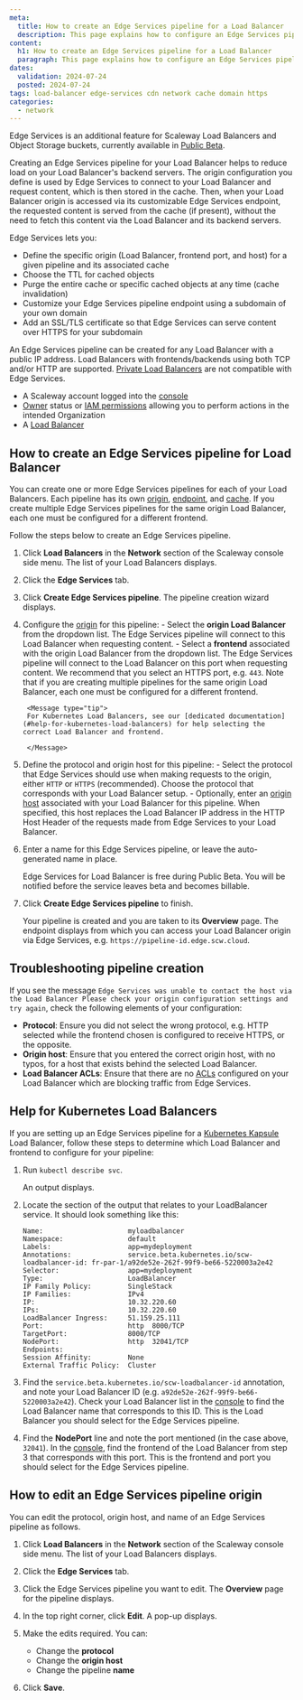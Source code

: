 ```yaml
---
meta:
  title: How to create an Edge Services pipeline for a Load Balancer
  description: This page explains how to configure an Edge Services pipeline on your Load Balancer, enabling a caching service for faster and more efficient delivery.
content:
  h1: How to create an Edge Services pipeline for a Load Balancer
  paragraph: This page explains how to configure an Edge Services pipeline on your Load Balancer, enabling a caching service for faster and more efficient delivery.
dates:
  validation: 2024-07-24
  posted: 2024-07-24
tags: load-balancer edge-services cdn network cache domain https
categories:
  - network
---
```


Edge Services is an additional feature for Scaleway Load Balancers and Object Storage buckets, currently available in [Public Beta](https://www.scaleway.com/en/betas/).

Creating an Edge Services pipeline for your Load Balancer helps to reduce load on your Load Balancer's backend servers. The origin configuration you define is used by Edge Services to connect to your Load Balancer and request content, which is then stored in the cache. Then, when your Load Balancer origin is accessed via its customizable Edge Services endpoint, the requested content is served from the cache (if present), without the need to fetch this content via the Load Balancer and its backend servers.

Edge Services lets you:

- Define the specific origin (Load Balancer, frontend port, and host) for a given pipeline and its associated cache
- Choose the TTL for cached objects
- Purge the entire cache or specific cached objects at any time (cache invalidation)
- Customize your Edge Services pipeline endpoint using a subdomain of your own domain
- Add an SSL/TLS certificate so that Edge Services can serve content over HTTPS for your subdomain

An Edge Services pipeline can be created for any Load Balancer with a public IP address. Load Balancers with frontends/backends using both TCP and/or HTTP are supported. [Private Load Balancers](/network/load-balancer/reference-content/public-private-accessibility/#private-load-balancers) are not compatible with Edge Services.

<Macro id="requirements" />

- A Scaleway account logged into the [console](https://console.scaleway.com)
- [Owner](/identity-and-access-management/iam/concepts/#owner) status or [IAM permissions](/identity-and-access-management/iam/concepts/#permission) allowing you to perform actions in the intended Organization
- A [Load Balancer](/network/load-balancer/how-to/create-load-balancer/)

## How to create an Edge Services pipeline for Load Balancer

You can create one or more Edge Services pipelines for each of your Load Balancers. Each pipeline has its own [origin](/network/edge-services/concepts/#origin), [endpoint](/network/edge-services/concepts/#endpoint), and [cache](/network/edge-services/concepts/#cache). If you create multiple Edge Services pipelines for the same origin Load Balancer, each one must be configured for a different frontend.

Follow the steps below to create an Edge Services pipeline.

1. Click **Load Balancers** in the **Network** section of the Scaleway console side menu. The list of your Load Balancers displays.

    <Lightbox src="scaleway-lb-edge-services.webp" alt="A screenshot of the Load Balancers dashboard in the Scaleway console. The Edge Services tab displays at the right." />

2. Click the **Edge Services** tab.

3. Click **Create Edge Services pipeline**. The pipeline creation wizard displays.

    <Lightbox src="scaleway-create-es-pipeline-lb.webp" alt="A screenshot of the Create Edge Services Pipeline wizard in the Scaleway console. The steps shown are 1: Configure Origin, 2: Define protocol and origin host, and 3: Choose a name" />

4. Configure the [origin](/network/edge-services/concepts/#origin) for this pipeline:
        - Select the **origin Load Balancer** from the dropdown list. The Edge Services pipeline will connect to this Load Balancer when requesting content.
        - Select a **frontend** associated with the origin Load Balancer from the dropdown list. The Edge Services pipeline will connect to the Load Balancer on this port when requesting content. We recommend that you select an HTTPS port, e.g. `443`. Note that if you are creating multiple pipelines for the same origin Load Balancer, each one must be configured for a different frontend.

        <Message type="tip">
        For Kubernetes Load Balancers, see our [dedicated documentation](#help-for-kubernetes-load-balancers) for help selecting the correct Load Balancer and frontend.

        </Message>

5. Define the protocol and origin host for this pipeline:
        - Select the protocol that Edge Services should use when making requests to the origin, either `HTTP` or `HTTPS` (recommended). Choose the protocol that corresponds with your Load Balancer setup.
        - Optionally, enter an [origin host](/network/edge-services/concepts/#origin-host) associated with your Load Balancer for this pipeline. When specified, this host replaces the Load Balancer IP address in the HTTP Host Header of the requests made from Edge Services to your Load Balancer.

6. Enter a name for this Edge Services pipeline, or leave the auto-generated name in place.

    Edge Services for Load Balancer is free during Public Beta. You will be notified before the service leaves beta and becomes billable.

7. Click **Create Edge Services pipeline** to finish.

    Your pipeline is created and you are taken to its **Overview** page. The endpoint displays from which you can access your Load Balancer origin via Edge Services, e.g. `https://pipeline-id.edge.scw.cloud`.

    <Lightbox src="scaleway-edge-services-lb-dashboard.webp" alt="A screenshot of the Scaleway console, showing the Edge Services dashboard for a configured pipeline. Panels are visible for endpoint, cache and disable pipeline." />

## Troubleshooting pipeline creation

If you see the message `Edge Services was unable to contact the host via the Load Balancer Please check your origin configuration settings and try again`, check the following elements of your configuration:

- **Protocol**: Ensure you did not select the wrong protocol, e.g. HTTP selected while the frontend chosen is configured to receive HTTPS, or the opposite.
- **Origin host**: Ensure that you entered the correct origin host, with no typos, for a host that exists behind the selected Load Balancer.
- **Load Balancer ACLs**: Ensure that there are no [ACLs](/network/load-balancer/how-to/create-manage-acls/) configured on your Load Balancer which are blocking traffic from Edge Services.

## Help for Kubernetes Load Balancers

If you are setting up an Edge Services pipeline for a [Kubernetes Kapsule](/containers/kubernetes) Load Balancer, follow these steps to determine which Load Balancer and frontend to configure for your pipeline:

1. Run `kubectl describe svc`.

    An output displays.

2. Locate the section of the output that relates to your LoadBalancer service. It should look something like this:

    ```
    Name:                     myloadbalancer
    Namespace:                default
    Labels:                   app=mydeployment
    Annotations:              service.beta.kubernetes.io/scw-loadbalancer-id: fr-par-1/a92de52e-262f-99f9-be66-5220003a2e42
    Selector:                 app=mydeployment
    Type:                     LoadBalancer
    IP Family Policy:         SingleStack
    IP Families:              IPv4
    IP:                       10.32.220.60
    IPs:                      10.32.220.60
    LoadBalancer Ingress:     51.159.25.111
    Port:                     http  8000/TCP
    TargetPort:               8000/TCP
    NodePort:                 http  32041/TCP
    Endpoints:                
    Session Affinity:         None
    External Traffic Policy:  Cluster
    ```
3. Find the `service.beta.kubernetes.io/scw-loadbalancer-id` annotation, and note your Load Balancer ID (e.g. `a92de52e-262f-99f9-be66-5220003a2e42`). Check your Load Balancer list in the [console](https://console.scaleway.com/load-balancer/lbs) to find the Load Balancer name that corresponds to this ID. This is the Load Balancer you should select for the Edge Services pipeline.

4. Find the **NodePort** line and note the port mentioned (in the case above, `32041`). In the [console](https://console.scaleway.com/load-balancer/lbs), find the frontend of the Load Balancer from step 3 that corresponds with this port. This is the frontend and port you should select for the Edge Services pipeline.

## How to edit an Edge Services pipeline origin

You can edit the protocol, origin host, and name of an Edge Services pipeline as follows.

1. Click **Load Balancers** in the **Network** section of the Scaleway console side menu. The list of your Load Balancers displays.

2. Click the **Edge Services** tab.

3. Click the Edge Services pipeline you want to edit. The **Overview** page for the pipeline displays.

4. In the top right corner, click **Edit**. A pop-up displays.

    <Lightbox src="scaleway-edit-edge-lb-pipeline.webp" alt="A screenshot of the Scaleway console displays, showing a screen for editing an Edge Services Load Balancer pipeline. Modifiable elements are protocol, origin host and name" />

5. Make the edits required. You can:
    - Change the **protocol**
    - Change the **origin host**
    - Change the pipeline **name**

6. Click **Save**.